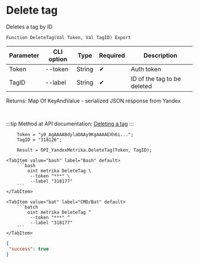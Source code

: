 ﻿---
sidebar_position: 4
description: Delete tag and other functions to work with Yandex Metrika in the Open Integration Package, a free open-source integration library for 1C:Enterprise 8, OneScript and CLI
keywords: [1C, 1С, 1С:Enterprise, 1С:Enterprise 8.3, API, Integration, Services, Exchange, OneScript, CLI, Yandex Metrika]
---


# Delete tag
 Deletes a tag by ID



`Function DeleteTag(Val Token, Val TagID) Export`

  | Parameter | CLI option | Type | Required | Description |
  |-|-|-|-|-|
  | Token | --token | String | &#x2714; | Auth token |
  | TagID | --label | String | &#x2714; | ID of the tag to be deleted |

  
  Returns:  Map Of KeyAndValue - serialized JSON response from Yandex

<br/>

:::tip
Method at API documentation: [Deleting a tag](https://yandex.ru/dev/metrika/en/management/openapi/label/deleteLabel)
:::
<br/>



```bsl title="1C:Enterprise/OneScript code example"
    Token = "y0_AgAAAABdylaOAAy9KgAAAAEXh6i...";
    TagID = "318126";

    Result = OPI_YandexMetrika.DeleteTag(Token, TagID);
```
 

 <Tabs>
  
    <TabItem value="bash" label="Bash" default>
        ```bash
            oint metrika DeleteTag \
             --token "***" \
             --label "318177"
        ```
    </TabItem>
  
    <TabItem value="bat" label="CMD/Bat" default>
        ```batch
            oint metrika DeleteTag ^
             --token "***" ^
             --label "318177"
        ```
    </TabItem>
</Tabs>


```json title="Result"
{
 "success": true
}
```
